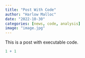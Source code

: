 ```yaml
---
title: "Post With Code"
author: "Harlow Malloc"
date: "2022-10-30"
categories: [news, code, analysis]
image: "image.jpg"
---
```


This is a post with executable code.

```r
1 + 1
```

